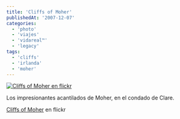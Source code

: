 ```yaml
---
title: 'Cliffs of Moher'
publishedAt: '2007-12-07'
categories:
  - 'photo'
  - 'viajes'
  - 'vidareal™'
  - 'legacy'
tags:
  - 'cliffs'
  - 'irlanda'
  - 'moher'
---
```


[![Cliffs of Moher en flickr](http://farm3.static.flickr.com/2181/2089016936_22d54588f4.jpg)](http://www.flickr.com/photos/ryck/2089016936/ 'Cliffs of Moher')

Los impresionantes acantilados de Moher, en el condado de Clare.

[Cliffs of Moher](http://www.flickr.com/photos/ryck/2089016936/) en flickr
